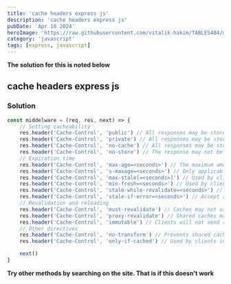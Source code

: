 ```yaml
---
title: 'cache headers express js'
description: 'cache headers express js'
pubDate: 'Apr 16 2024'
heroImage: 'https://raw.githubusercontent.com/vitalik-hakim/TABLES404/main/error_b/JavaScript.png'
category: 'javascript'
tags: [express, javascript]
---
```


**The solution for this is noted below**

## cache headers express js

### Solution

```javascript
const middelware = (req, res, next) => {
	// Setting cacheability
	res.header('Cache-Control', 'public') // All responses may be stored by any cache.
	res.header('Cache-Control', 'private') // All responses may be stored by a browser's cache.
	res.header('Cache-Control', 'no-cache') // All responses may be stored by any cache, however, the stored response must always go through validation with the origin server before using it.
	res.header('Cache-Control', 'no-store') // The response may not be stored by any cache. Use this directive to prevent caching responses. There is no need to set any other directives, for example, max-age=0 is already implied.
	// Expiration time
	res.header('Cache-Control', 'max-age=<seconds>') // The maximum amount of time a response is considered fresh. This directive is relative to the time of the request.
	res.header('Cache-Control', 's-maxage=<seconds>') // Only applicable to shared caches where it overrides max-age or the Expires header, Ignored by private caches.
	res.header('Cache-Control', 'max-stale[=<seconds>]') // Used by clients in a request header to indicate the client will accept a stale response. An optional value in seconds indicates the upper limit of staleness the client will accept.
	res.header('Cache-Control', 'min-fresh=<seconds>') // Used by clients in a request header to indicate the client wants a response that will still be fresh for at least the specified number of seconds.
	res.header('Cache-Control', 'stale-while-revalidate=<seconds>') // Accept a stale response, while asynchronously checking in the background for a fresh one. The seconds value indicates how long the client will accept a stale response.
	res.header('Cache-Control', 'stale-if-error=<seconds>') // Accept a stale response if the check for a fresh one fails. The seconds value indicates how long the client will accept the stale response after the initial expiration.
	// Revalidation and reloading
	res.header('Cache-Control', 'must-revalidate') // Caches may not use the stale copy without successful validation on the origin server.
	res.header('Cache-Control', 'proxy-revalidate') // Shared caches may not use the stale copy without successful validation on the origin server. Ignored by private caches.
	res.header('Cache-Control', 'immutable') // Clients will not send revalidation for unexpired resources to check for updates even when the page is refreshed.
	// Other directives
	res.header('Cache-Control', 'no-transform') // Prevents shared caches or proxies from modifying responses. For example, proxies are prevented from optimising images for slow connections.
	res.header('Cache-Control', 'only-if-cached') // Used by clients in requests to prevent using network for getting response. The cache will either return a stored resource or respond with 504 status code.

	next()
}
```

**Try other methods by searching on the site. That is if this doesn't work**
